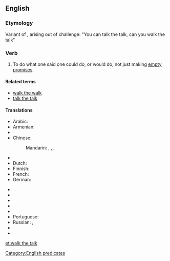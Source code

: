 ==English==

===Etymology===
Variant of {{term|walk the walk}}, arising out of challenge: "You can talk the talk, can you walk the talk"

===Verb===
{{head|en|verb|head=to [[walk]] the [[talk]]}}

# {{context|idiomatic|US|lang=en}} To do what one said one could do, or would do, not just making [[empty promises]].

====Related terms====
* [[walk the walk]]
* [[talk the talk]]

====Translations====
{{trans-top|to act in accordance with one's words}}
* Arabic: {{t|ar|التزم بوعودك|sc=Arab}}
* Armenian: {{t|hy|խոսքն ու գործը մեկ անել|sc=Armn}}
* {{trreq|ca}}
* Chinese:
*: Mandarin: {{t|cmn|言出必行|tr=yán chū bì xíng|sc=Hani}}, {{t+|cmn|說到做到|sc=Hani}}, {{t|cmn|说到做到|tr=shuō dào zuò dào|sc=Hani}}, {{t+|cmn|言行一致|tr=yánxíngyīzhì|sc=Hani}}
* {{trreq|cs}}
* Dutch: {{t|nl|de daad bij het woord voegen}}
* Finnish: {{t|fi|pitää puheensa}}
* French: {{t+|fr|faut que les bottines suivent les babines}}
* German: {{t|de|seinen Worten Taten folgen lassen}}
{{trans-mid}}
* {{trreq|hi}}
* {{trreq|it}}
* {{trreq|ja}}
* {{trreq|ko}}
* {{trreq|pl}}
* Portuguese: {{t|pt|[[prometer]] [[e]] [[cumprir]]}}
* Russian: {{t|ru|[[подкреплять]] [[слово|слова]] [[дело|делом]]|impf|tr=podkrepljátʹ slová délom|sc=Cyrl}}, {{t|ru|[[подкрепить]] [[слово|слова]] [[дело|делом]]|pf|tr=podkrepítʹ slová délom|sc=Cyrl}}
* {{trreq|es}}
* {{trreq|vi}}
{{trans-bottom}}

[[Category:English predicates]]

[[et:walk the talk]]